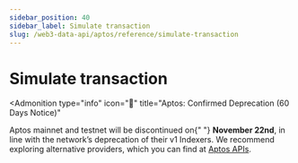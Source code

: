 ```yaml
---
sidebar_position: 40
sidebar_label: Simulate transaction
slug: /web3-data-api/aptos/reference/simulate-transaction
---
```



# Simulate transaction


<Admonition
  type="info"
  icon="🚨"
  title="Aptos: Confirmed Deprecation (60 Days Notice)"
>
  <p>
    Aptos mainnet and testnet will be discontinued on{" "}
    <strong>November 22nd</strong>, in line with the network’s deprecation of
    their v1 Indexers. We recommend exploring alternative providers, which you
    can find at <a href="https://aptos.dev/en/build/apis">Aptos APIs</a>.
  </p>
</Admonition>
<ApiReference {...config["aptos-web3"].simulateTransaction} />
